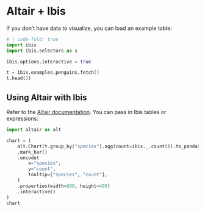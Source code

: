 # Altair + Ibis

If you don't have data to visualize, you can load an example table:


```python
# | code-fold: true
import ibis
import ibis.selectors as s

ibis.options.interactive = True

t = ibis.examples.penguins.fetch()
t.head(3)
```

## Using Altair with Ibis

Refer to the [Altair documentation](https://altair-viz.github.io/). You can pass
in Ibis tables or expressions:

```python
import altair as alt

chart = (
    alt.Chart(t.group_by("species").agg(count=ibis._.count()).to_pandas())
    .mark_bar()
    .encode(
        x="species",
        y="count",
        tooltip=["species", "count"],
    )
    .properties(width=600, height=400)
    .interactive()
)
chart
```
